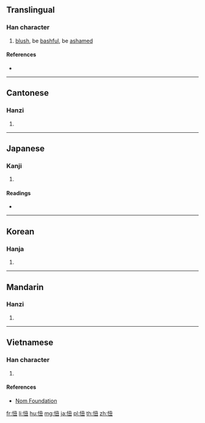 ==Translingual==

===Han character===
{{Han char|rn=61|rad=心|as=04|sn=7|four=97015|canj=PNG|ids=⿰忄丑}}

# [[blush]], be [[bashful]], be [[ashamed]]

====References====
* {{Han ref|kx=0378.270|dkj=10397|dj=0706.260|hdz=42279.010|uh=5FF8|ud=24568|bh=A7D7|bd=42967}}

----

==Cantonese==

===Hanzi===
{{yue-hanzi|jyut=[[nau2]], [[nuk6]]|y=nau2, nuk6}}

# {{defn|lang=yue|sort=心04}}

----

==Japanese==

===Kanji===
{{ja-kanji|grade=|rs=心04}}

# {{defn|lang=ja|sort=心04}}

====Readings====
* {{ja-readings|on=[[じく]] (jiku), [[じゅう]] (jū)|kun=[[はじる]] (hajiru)}}

----

==Korean==

===Hanja===
{{ko-hanja|hangeul=[[뉴]], [[유]]|eumhun=|rv=nyu, yu|mr=nyu, yu|y=nyu, yu}}

# {{defn|lang=ko|sort=心04}}

----

==Mandarin==

===Hanzi===
{{cmn-hanzi|pin=[[niǔ]] ([[niu3]])|wg=niu<sup>3</sup>}}

# {{defn|lang=cmn|sort=心04}}

----

==Vietnamese==

===Han character===
{{vi-readings|rs=心04|hanviet=[[ngượng]], [[nữu]]}}

# {{defn|lang=vi|sort=心04}}

====References====
* [http://nomfoundation.org/common/nom_details.php?codepoint=5ff8 Nom Foundation]

[[fr:忸]]
[[li:忸]]
[[hu:忸]]
[[mg:忸]]
[[ja:忸]]
[[pl:忸]]
[[th:忸]]
[[zh:忸]]